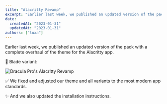 ```yaml
---
title: "Alacritty Revamp"
excerpt: "Earlier last week, we published an updated version of the pack with a complete overhaul of the theme for the Alacritty app."
date:
  createdAt: "2023-01-31"
  updatedAt: "2023-01-31"
authors: ["luxa"]
---
```


Earlier last week, we published an updated version of the pack with a complete overhaul of the theme for the Alacritty app.

🔪 Blade variant:

![Dracula Pro's Alacritty Revamp](/images/logs/alacritty-revamp-a.png)

✅ We fixed and adjusted our theme and all variants to the most modern app standards.

✨ And we also updated the installation instructions.
